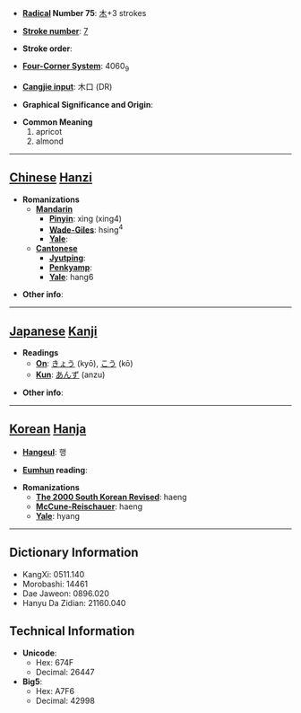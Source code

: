 * '''[[Wiktionary:Chinese radical index| Radical]] Number 75''': [[Wiktionary:Chinese radical index 木|木]]+3 strokes

* '''[[Wiktionary:Chinese total strokes index|Stroke number]]''': [[Wiktionary:Chinese total strokes index 7|7]]

* '''Stroke order''': 

* '''[[Wiktionary:Chinese four corner index|Four-Corner System]]''': 4060<sub>9</sub>

* '''[[Wiktionary:Chinese Cangjie index|Cangjie input]]''': 木口 (DR)

* '''Graphical Significance and Origin''': 

* '''Common Meaning'''
*#apricot
*# almond


----

== [[Chinese]] [[Hanzi]] ==

* '''Romanizations'''
** '''[[Mandarin]]'''
*** '''[[Pinyin]]''': xìng (xing4)
*** '''[[Wade-Giles]]''': hsing<sup>4</sup>
*** '''[[Yale]]''': 
** '''[[Cantonese]]'''
*** '''[[Jyutping]]''':
*** '''[[Penkyamp]]''': 
*** '''[[Yale]]''': hang6

* '''Other info''': 

----

== [[Japanese]] [[Kanji]] ==

* '''Readings'''
** '''[[On]]''': [[きょう]] (kyō), [[こう]] (kō)
** '''[[Kun]]''': [[あんず]] (anzu)

* '''Other info''':  

----

== [[Korean]] [[Hanja]] ==

* '''[[Hangeul]]''': 행

* '''[[Eumhun]] reading''': 

* '''Romanizations'''
** '''[[The 2000 South Korean Revised Romanization|The 2000 South Korean Revised]]''': haeng
** '''[[McCune-Reischauer]]''': haeng
** '''[[Yale]]''': hyang

----

== Dictionary Information ==

* KangXi: 0511.140
* Morobashi: 14461
* Dae Jaweon: 0896.020
* Hanyu Da Zidian: 21160.040

== Technical Information ==

* '''Unicode''':
** Hex: 674F
** Decimal: 26447
* '''Big5''':
** Hex: A7F6
** Decimal: 42998